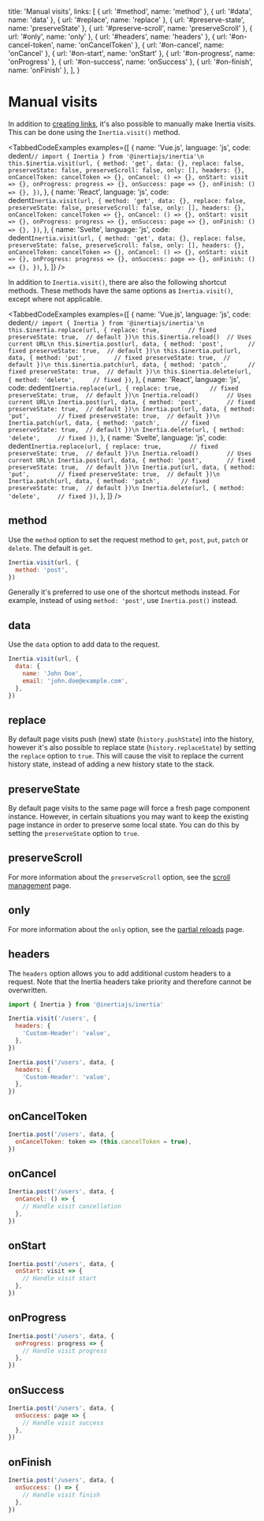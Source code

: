 
  title: 'Manual visits',
  links: [
    { url: '#method', name: 'method' },
    { url: '#data', name: 'data' },
    { url: '#replace', name: 'replace' },
    { url: '#preserve-state', name: 'preserveState' },
    { url: '#preserve-scroll', name: 'preserveScroll' },
    { url: '#only', name: 'only' },
    { url: '#headers', name: 'headers' },
    { url: '#on-cancel-token', name: 'onCancelToken' },
    { url: '#on-cancel', name: 'onCancel' },
    { url: '#on-start', name: 'onStart' },
    { url: '#on-progress', name: 'onProgress' },
    { url: '#on-success', name: 'onSuccess' },
    { url: '#on-finish', name: 'onFinish' },
  ],
}

# Manual visits

In addition to [creating links](/links), it's also possible to manually make Inertia visits. This can be done using the `Inertia.visit()` method.

<TabbedCodeExamples
  examples={[
    {
      name: 'Vue.js',
      language: 'js',
      code: dedent`
        // import { Inertia } from '@inertiajs/inertia'\n
        this.$inertia.visit(url, {
          method: 'get',
          data: {},
          replace: false,
          preserveState: false,
          preserveScroll: false,
          only: [],
          headers: {},
          onCancelToken: cancelToken => {},
          onCancel: () => {},
          onStart: visit => {},
          onProgress: progress => {},
          onSuccess: page => {},
          onFinish: () => {},
        })
      `,
    },
    {
      name: 'React',
      language: 'js',
      code: dedent`
        Inertia.visit(url, {
          method: 'get',
          data: {},
          replace: false,
          preserveState: false,
          preserveScroll: false,
          only: [],
          headers: {},
          onCancelToken: cancelToken => {},
          onCancel: () => {},
          onStart: visit => {},
          onProgress: progress => {},
          onSuccess: page => {},
          onFinish: () => {},
        })
      `,
    },
    {
      name: 'Svelte',
      language: 'js',
      code: dedent`
        Inertia.visit(url, {
          method: 'get',
          data: {},
          replace: false,
          preserveState: false,
          preserveScroll: false,
          only: [],
          headers: {},
          onCancelToken: cancelToken => {},
          onCancel: () => {},
          onStart: visit => {},
          onProgress: progress => {},
          onSuccess: page => {},
          onFinish: () => {},
        })
      `,
    },
  ]}
/>

In addition to `Inertia.visit()`, there are also the following shortcut methods. These methods have the same options as `Inertia.visit()`, except where not applicable.

<TabbedCodeExamples
  examples={[
    {
      name: 'Vue.js',
      language: 'js',
      code: dedent`
        // import { Inertia } from '@inertiajs/inertia'\n
        this.$inertia.replace(url, {
          replace: true,        // fixed
          preserveState: true,  // default
        })\n
        this.$inertia.reload()  // Uses current URL\n
        this.$inertia.post(url, data, {
          method: 'post',       // fixed
          preserveState: true,  // default
        })\n
        this.$inertia.put(url, data, {
          method: 'put',        // fixed
          preserveState: true,  // default
        })\n
        this.$inertia.patch(url, data, {
          method: 'patch',      // fixed
          preserveState: true,  // default
        })\n
        this.$inertia.delete(url, {
          method: 'delete',     // fixed
        })
      `,
    },
    {
      name: 'React',
      language: 'js',
      code: dedent`
        Inertia.replace(url, {
          replace: true,        // fixed
          preserveState: true,  // default
        })\n
        Inertia.reload()        // Uses current URL\n
        Inertia.post(url, data, {
          method: 'post',       // fixed
          preserveState: true,  // default
        })\n
        Inertia.put(url, data, {
          method: 'put',        // fixed
          preserveState: true,  // default
        })\n
        Inertia.patch(url, data, {
          method: 'patch',      // fixed
          preserveState: true,  // default
        })\n
        Inertia.delete(url, {
          method: 'delete',     // fixed
        })
      `,
    },
    {
      name: 'Svelte',
      language: 'js',
      code: dedent`
        Inertia.replace(url, {
          replace: true,        // fixed
          preserveState: true,  // default
        })\n
        Inertia.reload()        // Uses current URL\n
        Inertia.post(url, data, {
          method: 'post',       // fixed
          preserveState: true,  // default
        })\n
        Inertia.put(url, data, {
          method: 'put',        // fixed
          preserveState: true,  // default
        })\n
        Inertia.patch(url, data, {
          method: 'patch',      // fixed
          preserveState: true,  // default
        })\n
        Inertia.delete(url, {
          method: 'delete',     // fixed
        })
      `,
    },
  ]}
/>

## method

Use the `method` option to set the request method to `get`, `post`, `put`, `patch` or `delete`. The default is `get`.

```js
Inertia.visit(url, {
  method: 'post',
})
```

Generally it's preferred to use one of the shortcut methods instead. For example, instead of using `method: 'post'`, use `Inertia.post()` instead.

## data

Use the `data` option to add data to the request.

```js
Inertia.visit(url, {
  data: {
    name: 'John Doe',
    email: 'john.doe@example.com',
  },
})
```

## replace

By default page visits push (new) state (`history.pushState`) into the history, however it's also possible to replace state (`history.replaceState`) by setting the `replace` option to `true`. This will cause the visit to replace the current history state, instead of adding a new history state to the stack.

## preserveState

By default page visits to the same page will force a fresh page component instance. However, in certain situations you may want to keep the existing page instance in order to preserve some local state. You can do this by setting the `preserveState` option to `true`.

## preserveScroll

For more information about the `preserveScroll` option, see the [scroll management](/scroll-management) page.

## only

For more information about the `only` option, see the [partial reloads](/partial-reloads) page.

## headers

The `headers` option allows you to add additional custom headers to a request. Note that the Inertia headers take priority and therefore cannot be overwritten.

```js
import { Inertia } from '@inertiajs/inertia'

Inertia.visit('/users', {
  headers: {
    'Custom-Header': 'value',
  },
})

Inertia.post('/users', data, {
  headers: {
    'Custom-Header': 'value',
  },
})
```

## onCancelToken

```js
Inertia.post('/users', data, {
  onCancelToken: token => (this.cancelToken = true),
})
```

## onCancel

```js
Inertia.post('/users', data, {
  onCancel: () => {
    // Handle visit cancellation
  },
})
```

## onStart

```js
Inertia.post('/users', data, {
  onStart: visit => {
    // Handle visit start
  },
})
```

## onProgress

```js
Inertia.post('/users', data, {
  onProgress: progress => {
    // Handle visit progress
  },
})
```

## onSuccess

```js
Inertia.post('/users', data, {
  onSuccess: page => {
    // Handle visit success
  },
})
```

## onFinish

```js
Inertia.post('/users', data, {
  onSuccess: () => {
    // Handle visit finish
  },
})
```
